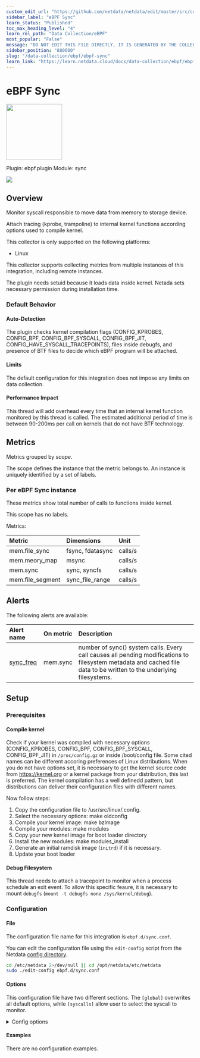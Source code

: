 ```yaml
---
custom_edit_url: "https://github.com/netdata/netdata/edit/master/src/collectors/ebpf.plugin/metadata.yaml"
sidebar_label: "eBPF Sync"
learn_status: "Published"
toc_max_heading_level: "4"
learn_rel_path: "Data Collection/eBPF"
most_popular: "False"
message: "DO NOT EDIT THIS FILE DIRECTLY, IT IS GENERATED BY THE COLLECTOR'S metadata.yaml FILE"
sidebar_position: "880600"
slug: "/data-collection/ebpf/ebpf-sync"
learn_link: "https://learn.netdata.cloud/docs/data-collection/ebpf/ebpf-sync"
---
```



# eBPF Sync


<img src="https://netdata.cloud/img/ebpf.jpg" width="150"/>


Plugin: ebpf.plugin
Module: sync

<img src="https://img.shields.io/badge/maintained%20by-Netdata-%2300ab44" />

## Overview

Monitor syscall responsible to move data from memory to storage device.

Attach tracing (kprobe, trampoline) to internal kernel functions according options used to compile kernel.

This collector is only supported on the following platforms:

- Linux

This collector supports collecting metrics from multiple instances of this integration, including remote instances.

The plugin needs setuid because it loads data inside kernel. Netada sets necessary permission during installation time.

### Default Behavior

#### Auto-Detection

The plugin checks kernel compilation flags (CONFIG_KPROBES, CONFIG_BPF, CONFIG_BPF_SYSCALL, CONFIG_BPF_JIT, CONFIG_HAVE_SYSCALL_TRACEPOINTS), files inside debugfs, and presence of BTF files to decide which eBPF program will be attached.

#### Limits

The default configuration for this integration does not impose any limits on data collection.

#### Performance Impact

This thread will add overhead every time that an internal kernel function monitored by this thread is called. The estimated additional period of time is between 90-200ms per call on kernels that do not have BTF technology.


## Metrics

Metrics grouped by *scope*.

The scope defines the instance that the metric belongs to. An instance is uniquely identified by a set of labels.



### Per eBPF Sync instance

These metrics show total number of calls to functions inside kernel.

This scope has no labels.

Metrics:

| Metric | Dimensions | Unit |
|:------|:----------|:----|
| mem.file_sync | fsync, fdatasync | calls/s |
| mem.meory_map | msync | calls/s |
| mem.sync | sync, syncfs | calls/s |
| mem.file_segment | sync_file_range | calls/s |



## Alerts


The following alerts are available:

| Alert name  | On metric | Description |
|:------------|:----------|:------------|
| [ sync_freq ](https://github.com/netdata/netdata/blob/master/src/health/health.d/synchronization.conf) | mem.sync | number of sync() system calls. Every call causes all pending modifications to filesystem metadata and cached file data to be written to the underlying filesystems. |


## Setup

### Prerequisites

#### Compile kernel

Check if your kernel was compiled with necessary options (CONFIG_KPROBES, CONFIG_BPF, CONFIG_BPF_SYSCALL, CONFIG_BPF_JIT) in `/proc/config.gz` or inside /boot/config file. Some cited names can be different accoring preferences of Linux distributions.
When you do not have options set, it is necessary to get the kernel source code from https://kernel.org or a kernel package from your distribution, this last is preferred. The kernel compilation has a well definedd pattern, but distributions can deliver their configuration files
with different names.

Now follow steps:
1. Copy the configuration file to /usr/src/linux/.config.
2. Select the necessary options: make oldconfig
3. Compile your kernel image: make bzImage
4. Compile your modules: make modules
5. Copy your new kernel image for boot loader directory
6. Install the new modules: make modules_install
7. Generate an initial ramdisk image (`initrd`) if it is necessary.
8. Update your boot loader


#### Debug Filesystem

This thread needs to attach a tracepoint to monitor when a process schedule an exit event. To allow this specific feaure, it is necessary to mount `debugfs` (`mount -t debugfs none /sys/kernel/debug`).



### Configuration

#### File

The configuration file name for this integration is `ebpf.d/sync.conf`.


You can edit the configuration file using the `edit-config` script from the
Netdata [config directory](/docs/netdata-agent/configuration#the-netdata-config-directory).

```bash
cd /etc/netdata 2>/dev/null || cd /opt/netdata/etc/netdata
sudo ./edit-config ebpf.d/sync.conf
```
#### Options

This configuration file have two different sections. The `[global]` overwrites all default options, while `[syscalls]` allow user to select the syscall to monitor.


<details><summary>Config options</summary>

| Name | Description | Default | Required |
|:----|:-----------|:-------|:--------:|
| update every | Data collection frequency. | 5 | no |
| ebpf load mode | Define whether plugin will monitor the call (`entry`) for the functions or it will also monitor the return (`return`). | entry | no |
| apps | Enable or disable integration with apps.plugin | no | no |
| cgroups | Enable or disable integration with cgroup.plugin | no | no |
| pid table size | Number of elements stored inside hash tables used to monitor calls per PID. | 32768 | no |
| ebpf type format | Define the file type to load an eBPF program. Three options are available: `legacy` (Attach only `kprobe`), `co-re` (Plugin tries to use `trampoline` when available), and `auto` (plugin check OS configuration before to load). | auto | no |
| ebpf co-re tracing | Select the attach method used by plugin when `co-re` is defined in previous option. Two options are available: `trampoline` (Option with lowest overhead), and `probe` (the same of legacy code). | trampoline | no |
| maps per core | Define how plugin will load their hash maps. When enabled (`yes`) plugin will load one hash table per core, instead to have centralized information. | yes | no |
| lifetime | Set default lifetime for thread when enabled by cloud. | 300 | no |
| sync | Enable or disable monitoring for syscall `sync` | yes | no |
| msync | Enable or disable monitoring for syscall `msync` | yes | no |
| fsync | Enable or disable monitoring for syscall `fsync` | yes | no |
| fdatasync | Enable or disable monitoring for syscall `fdatasync` | yes | no |
| syncfs | Enable or disable monitoring for syscall `syncfs` | yes | no |
| sync_file_range | Enable or disable monitoring for syscall `sync_file_range` | yes | no |

</details>

#### Examples
There are no configuration examples.


